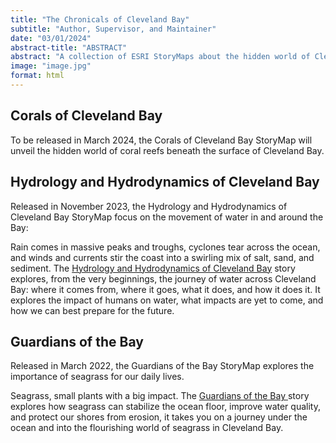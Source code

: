 ```yaml
---
title: "The Chronicals of Cleveland Bay"
subtitle: "Author, Supervisor, and Maintainer"
date: "03/01/2024"
abstract-title: "ABSTRACT"
abstract: "A collection of ESRI StoryMaps about the hidden world of Cleveland Bay. From coral reefs and seagrass meadows, to the dramatic twists and turns of hydrology and hydrodynamics, this page is your guide to the diverse wonders that lie beneath the surface."
image: "image.jpg"
format: html
---
```


::: {.callout-tip}
## Corals of Cleveland Bay
To be released in March 2024, the Corals of Cleveland Bay StoryMap will unveil the hidden world of coral reefs beneath the surface of Cleveland Bay.
:::



::: {.callout-tip}
## Hydrology and Hydrodynamics of Cleveland Bay

Released in November 2023, the Hydrology and Hydrodynamics of Cleveland Bay StoryMap focus on the movement of water in and around the Bay:

Rain comes in massive peaks and troughs, cyclones tear across the ocean, and winds and currents stir the coast into a swirling mix of salt, sand, and sediment. The <a href="https://storymaps.arcgis.com/stories/40fb1343dd8f4a8f9edc3b51e2346943" class="main-links"> Hydrology and Hydrodynamics of Cleveland Bay</a> story explores, from the very beginnings, the journey of water across Cleveland Bay: where it comes from, where it goes, what it does, and how it does it. It explores the impact of humans on water, what impacts are yet to come, and how we can best prepare for the future.
:::



::: {.callout-tip}
## Guardians of the Bay

Released in March 2022, the Guardians of the Bay StoryMap explores the importance of seagrass for our daily lives.

Seagrass, small plants with a big impact. The <a href="https://storymaps.arcgis.com/stories/1955ed7dd4c440639bb34f8a430aa054" class="main-links"> Guardians of the Bay </a> story explores how seagrass can stabilize the ocean floor, improve water quality, and protect our shores from erosion, it takes you on a journey under the ocean and into the flourishing world of seagrass in Cleveland Bay. 
:::


